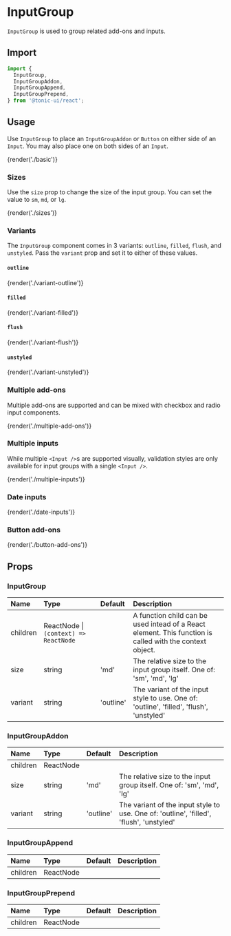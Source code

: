 # InputGroup

`InputGroup` is used to group related add-ons and inputs.

## Import

```js
import {
  InputGroup,
  InputGroupAddon,
  InputGroupAppend,
  InputGroupPrepend,
} from '@tonic-ui/react';
```

## Usage

Use `InputGroup` to place an `InputGroupAddon` or `Button` on either side of an `Input`. You may also place one on both sides of an `Input`.

{render('./basic')}

### Sizes

Use the `size` prop to change the size of the input group. You can set the value to `sm`, `md`, or `lg`.

{render('./sizes')}

### Variants

The `InputGroup` component comes in 3 variants: `outline`, `filled`, `flush`, and `unstyled`. Pass the `variant` prop and set it to either of these values.

#### `outline`

{render('./variant-outline')}

#### `filled`

{render('./variant-filled')}

#### `flush`

{render('./variant-flush')}

#### `unstyled`

{render('./variant-unstyled')}

### Multiple add-ons

Multiple add-ons are supported and can be mixed with checkbox and radio input components.

{render('./multiple-add-ons')}

### Multiple inputs

While multiple `<Input />`s are supported visually, validation styles are only available for input groups with a single `<Input />`.

{render('./multiple-inputs')}

### Date inputs

{render('./date-inputs')}

### Button add-ons

{render('./button-add-ons')}

## Props

### InputGroup

| Name | Type | Default | Description |
| :--- | :--- | :------ | :---------- |
| children | ReactNode \| `(context) => ReactNode` | | A function child can be used intead of a React element. This function is called with the context object. |
| size | string | 'md' | The relative size to the input group itself. One of: 'sm', 'md', 'lg' |
| variant | string | 'outline' | The variant of the input style to use. One of: 'outline', 'filled', 'flush', 'unstyled' |

### InputGroupAddon

| Name | Type | Default | Description |
| :--- | :--- | :------ | :---------- |
| children | ReactNode | | |
| size | string | 'md' | The relative size to the input group itself. One of: 'sm', 'md', 'lg' |
| variant | string | 'outline' | The variant of the input style to use. One of: 'outline', 'filled', 'flush', 'unstyled' |

### InputGroupAppend

| Name | Type | Default | Description |
| :--- | :--- | :------ | :---------- |
| children | ReactNode | | |

### InputGroupPrepend

| Name | Type | Default | Description |
| :--- | :--- | :------ | :---------- |
| children | ReactNode | | |

